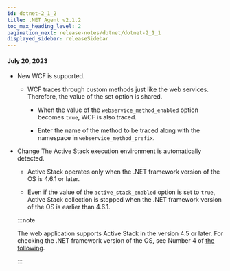 ```yaml
---
id: dotnet-2_1_2
title: .NET Agent v2.1.2
toc_max_heading_level: 2
pagination_next: release-notes/dotnet/dotnet-2_1_1
displayed_sidebar: releaseSidebar
---
```


#### July 20, 2023

- <Status>New</Status> WCF is supported.

  - WCF traces through custom methods just like the web services. Therefore, the value of the set option is shared.

    - When the value of the `webservice_method_enabled` option becomes `true`, WCF is also traced.

    - Enter the name of the method to be traced along with the namespace in `webservice_method_prefix`.

- <Status>Change</Status> The Active Stack execution environment is automatically detected.

  - Active Stack operates only when the .NET framework version of the OS is 4.6.1 or later.

  - Even if the value of the `active_stack_enabled` option is set to `true`, Active Stack collection is stopped when the .NET framework version of the OS is earlier than 4.6.1.

  :::note

  The web application supports Active Stack in the version 4.5 or later. For checking the .NET framework version of the OS, see Number 4 of [the following](https://docs.whatap.io/dotnet/supported-spec#use-tools).

  :::
